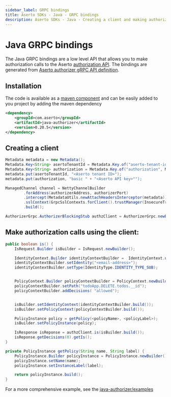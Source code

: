 ```yaml
---
sidebar_label: GRPC bindings
title: Aserto SDKs - Java - GRPC bindings
description: Aserto SDKs - Java - Creating a client and making authorization calls
---
```


# Java GRPC bindings

The Java GRPC bindings are a low level API that allows you to make authorization calls to the Aserto  [authorization API](/docs/v1/authorizer-guide/authz).
The bindings are generated from [Aserto authorizer gRPC API definition](https://buf.build/aserto-dev/authorizer).

## Installation

The code is available as a [maven component](https://central.sonatype.com/artifact/com.aserto/java-authorizer)
and can be easily added to you project by adding the maven dependency

```xml
<dependency>
    <groupId>com.aserto</groupId>
    <artifactId>java-authorizer</artifactId>
    <version>0.20.5</version>
</dependency>
```

## Creating a client

```java
Metadata metadata = new Metadata();
Metadata.Key<String> asertoTenantId = Metadata.Key.of("aserto-tenant-id", Metadata.ASCII_STRING_MARSHALLER);
Metadata.Key<String> authorization = Metadata.Key.of("authorization", Metadata.ASCII_STRING_MARSHALLER);
metadata.put(asertoTenantId, "<Aserto tenant ID>");
metadata.put(authorization, "basic " + "<Aserto API key>"");

ManagedChannel channel = NettyChannelBuilder
        .forAddress(authorizerAddress, authorizerPort)
        .intercept(MetadataUtils.newAttachHeadersInterceptor(metadata))
        .sslContext(GrpcSslContexts.forClient().trustManager(InsecureTrustManagerFactory.INSTANCE).build())
        .build();

AuthorizerGrpc.AuthorizerBlockingStub authzClient = AuthorizerGrpc.newBlockingStub(channel);
```

## Make authorization calls using the client:

```java
public boolean is() {
    IsRequest.Builder isBuilder = IsRequest.newBuilder();

    IdentityContext.Builder identityContextBuilder =  IdentityContext.newBuilder();
    identityContextBuilder.setIdentity("<email-address>");
    identityContextBuilder.setType(IdentityType.IDENTITY_TYPE_SUB);


    PolicyContext.Builder policyContextBuilder = PolicyContext.newBuilder();
    policyContextBuilder.setPath("todoApp.DELETE.todos.__id");
    policyContextBuilder.addDecisions( "allowed");


    isBuilder.setIdentityContext(identityContextBuilder.build());
    isBuilder.setPolicyContext(policyContextBuilder.build());

    PolicyInstance policy = getPolicy(<policyName>, <policyLabel>);
    isBuilder.setPolicyInstance(policy);

    IsResponse isReponse = authzClient.is(isBuilder.build());
    isReponse.getDecisions(0).getIs();
}

private PolicyInstance getPolicy(String name, String label) {
    PolicyInstance.Builder policyInstance = PolicyInstance.newBuilder();
    policyInstance.setName(name);
    policyInstance.setInstanceLabel(label);

    return policyInstance.build();
}
```

For a more comprehensive example, see the [java-authorizer/examples](https://github.com/aserto-dev/java-authorizer/tree/main/examples)